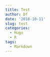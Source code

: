 ```yaml
---
title: Test
author: Df
date: '2018-10-11'
slug: test
categories:
  - Hugo
  - R
tags:
  - Markdown
---
```

